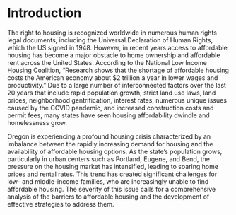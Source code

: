 # Introduction

The right to housing is recognized worldwide in numerous human rights legal documents, including the
Universal Declaration of Human Rights, which the US signed in 1948.  However, in recent years access
to affordable housing has become a major obstacle to home ownership and affordable rent across the
United States.  According to the National Low Income Housing Coalition, “Research shows that
the shortage of affordable housing costs the American economy about $2 trillion a year in lower
wages and productivity.”  Due to a large number of interconnected factors over the last 20 years that include rapid population
growth, strict land use laws, land prices, neighborhood gentrification, interest rates, numerous unique
issues caused by the COVID pandemic, and increased construction costs and permit fees, many states have
seen housing affordability dwindle and homelessness grow.

Oregon is experiencing a profound housing crisis characterized by an imbalance between the rapidly increasing
demand for housing and the availability of affordable housing options. As the state’s population grows,
particularly in urban centers such as Portland, Eugene, and Bend, the pressure on the housing market has
intensified, leading to soaring home prices and rental rates. This trend has created significant challenges for
low- and middle-income families, who are increasingly unable to find affordable housing. The severity of this
issue calls for a comprehensive analysis of the barriers to affordable housing and the development of effective
strategies to address them.